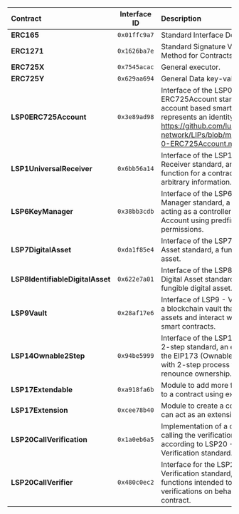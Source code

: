 | Contract                         | Interface ID | Description                                                                                                                                                                                       |
| :------------------------------- | :----------: | :------------------------------------------------------------------------------------------------------------------------------------------------------------------------------------------------ |
| **ERC165**                       | `0x01ffc9a7` | Standard Interface Detection.                                                                                                                                                                     |
| **ERC1271**                      | `0x1626ba7e` | Standard Signature Validation Method for Contracts.                                                                                                                                               |
| **ERC725X**                      | `0x7545acac` | General executor.                                                                                                                                                                                 |
| **ERC725Y**                      | `0x629aa694` | General Data key-value store.                                                                                                                                                                     |
| **LSP0ERC725Account**            | `0x3e89ad98` | Interface of the LSP0 - ERC725Account standard, an account based smart contract that represents an identity on-chain. https://github.com/lukso-network/LIPs/blob/main/LSPs/LSP-0-ERC725Account.md |
| **LSP1UniversalReceiver**        | `0x6bb56a14` | Interface of the LSP1 - Universal Receiver standard, an entry function for a contract to receive arbitrary information.                                                                           |
| **LSP6KeyManager**               | `0x38bb3cdb` | Interface of the LSP6 - Key Manager standard, a contract acting as a controller of an ERC725 Account using predfined permissions.                                                                 |
| **LSP7DigitalAsset**             | `0xda1f85e4` | Interface of the LSP7 - Digital Asset standard, a fungible digital asset.                                                                                                                         |
| **LSP8IdentifiableDigitalAsset** | `0x622e7a01` | Interface of the LSP8 - Identifiable Digital Asset standard, a non-fungible digital asset.                                                                                                        |
| **LSP9Vault**                    | `0x28af17e6` | Interface of LSP9 - Vault standard, a blockchain vault that can hold assets and interact with other smart contracts.                                                                              |
| **LSP14Ownable2Step**            | `0x94be5999` | Interface of the LSP14 - Ownable 2-step standard, an extension of the EIP173 (Ownable) standard with 2-step process to transfer or renounce ownership.                                            |
| **LSP17Extendable**              | `0xa918fa6b` | Module to add more functionalities to a contract using extensions.                                                                                                                                |
| **LSP17Extension**               | `0xcee78b40` | Module to create a contract that can act as an extension.                                                                                                                                         |
| **LSP20CallVerification**        | `0x1a0eb6a5` | Implementation of a contract calling the verification functions according to LSP20 - Call Verification standard.                                                                                  |
| **LSP20CallVerifier**            | `0x480c0ec2` | Interface for the LSP20 Call Verification standard, a set of functions intended to perform verifications on behalf of another contract.                                                           |
